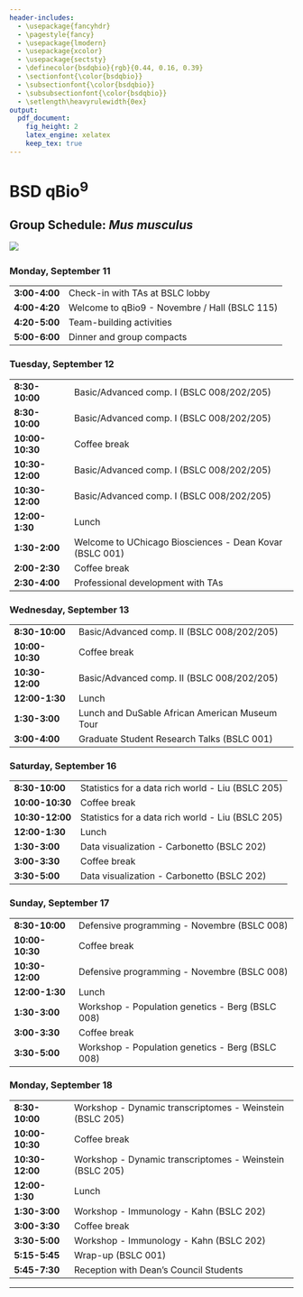```yaml
---
header-includes:
  - \usepackage{fancyhdr}
  - \pagestyle{fancy}
  - \usepackage{lmodern}
  - \usepackage{xcolor}
  - \usepackage{sectsty}
  - \definecolor{bsdqbio}{rgb}{0.44, 0.16, 0.39}
  - \sectionfont{\color{bsdqbio}}
  - \subsectionfont{\color{bsdqbio}}
  - \subsubsectionfont{\color{bsdqbio}}
  - \setlength\heavyrulewidth{0ex}
output:
  pdf_document:
    fig_height: 2
    latex_engine: xelatex
    keep_tex: true
---
```

# BSD qBio$^9$ 

## Group Schedule: *Mus musculus*
 ![](https://github.com/StefanoAllesina/BSD-QBio5/raw/master/logo_group/Mus_musculus.png)     

### Monday, September 11 

------------------    ----------------------------------------------------------
**3:00-4:00**         Check-in with TAs at BSLC lobby                           
**4:00-4:20**         Welcome to qBio9 - Novembre / Hall (BSLC 115)             
**4:20-5:00**         Team-building activities                                  
**5:00-6:00**         Dinner and group compacts                                 
------------------    ----------------------------------------------------------

### Tuesday, September 12 

------------------    ----------------------------------------------------------
**8:30-10:00**        Basic/Advanced comp. I (BSLC 008/202/205)                 
**8:30-10:00**        Basic/Advanced comp. I (BSLC 008/202/205)                 
**10:00-10:30**       Coffee break                                              
**10:30-12:00**       Basic/Advanced comp. I (BSLC 008/202/205)                 
**10:30-12:00**       Basic/Advanced comp. I (BSLC 008/202/205)                 
**12:00-1:30**        Lunch                                                     
**1:30-2:00**         Welcome to UChicago Biosciences - Dean Kovar (BSLC 001)   
**2:00-2:30**         Coffee break                                              
**2:30-4:00**         Professional development with TAs                         
------------------    ----------------------------------------------------------

### Wednesday, September 13 

------------------    ----------------------------------------------------------
**8:30-10:00**        Basic/Advanced comp. II (BSLC 008/202/205)                
**10:00-10:30**       Coffee break                                              
**10:30-12:00**       Basic/Advanced comp. II (BSLC 008/202/205)                
**12:00-1:30**        Lunch                                                     
**1:30-3:00**          Lunch and DuSable African American Museum Tour           
**3:00-4:00**         Graduate Student Research Talks (BSLC 001)                
------------------    ----------------------------------------------------------

### Saturday, September 16 

------------------    ----------------------------------------------------------
**8:30-10:00**        Statistics for a data rich world - Liu (BSLC 205)         
**10:00-10:30**       Coffee break                                              
**10:30-12:00**       Statistics for a data rich world - Liu (BSLC 205)         
**12:00-1:30**        Lunch                                                     
**1:30-3:00**         Data visualization - Carbonetto (BSLC 202)                
**3:00-3:30**         Coffee break                                              
**3:30-5:00**         Data visualization - Carbonetto (BSLC 202)                
------------------    ----------------------------------------------------------

### Sunday, September 17 

------------------    ----------------------------------------------------------
**8:30-10:00**        Defensive programming - Novembre (BSLC 008)               
**10:00-10:30**       Coffee break                                              
**10:30-12:00**       Defensive programming - Novembre (BSLC 008)               
**12:00-1:30**        Lunch                                                     
**1:30-3:00**         Workshop - Population genetics - Berg (BSLC 008)          
**3:00-3:30**         Coffee break                                              
**3:30-5:00**         Workshop - Population genetics - Berg (BSLC 008)          
------------------    ----------------------------------------------------------

### Monday, September 18 

------------------    ----------------------------------------------------------
**8:30-10:00**        Workshop - Dynamic transcriptomes - Weinstein (BSLC 205)  
**10:00-10:30**       Coffee break                                              
**10:30-12:00**       Workshop - Dynamic transcriptomes - Weinstein (BSLC 205)  
**12:00-1:30**        Lunch                                                     
**1:30-3:00**         Workshop - Immunology - Kahn (BSLC 202)                   
**3:00-3:30**         Coffee break                                              
**3:30-5:00**         Workshop - Immunology - Kahn (BSLC 202)                   
**5:15-5:45**         Wrap-up (BSLC 001)                                        
**5:45-7:30**         Reception with Dean's Council Students                    
------------------    ----------------------------------------------------------



-------

